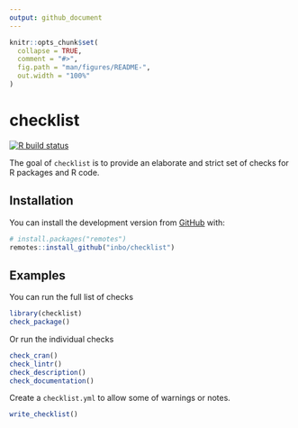 ```yaml
---
output: github_document
---
```


<!-- README.md is generated from README.Rmd. Please edit that file -->

```r
knitr::opts_chunk$set(
  collapse = TRUE,
  comment = "#>",
  fig.path = "man/figures/README-",
  out.width = "100%"
)
```

# checklist

<!-- badges: start -->
[![R build status](https://github.com/inbo/checklist/workflows/R-CMD-check/badge.svg)](https://github.com/inbo/checklist/actions)
<!-- badges: end -->

The goal of `checklist` is to provide an elaborate and strict set of checks for R packages and R code.

## Installation

You can install the development version from [GitHub](https://github.com/) with:

```r
# install.packages("remotes")
remotes::install_github("inbo/checklist")
```

## Examples

You can run the full list of checks

```r
library(checklist)
check_package()
```

Or run the individual checks

```r
check_cran()
check_lintr()
check_description()
check_documentation()
```


Create a `checklist.yml` to allow some of warnings or notes.

```r
write_checklist()
```
